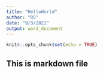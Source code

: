```yaml
---
title: "HelloWorld"
author: "RS"
date: "9/3/2021"
output: word_document
---
```


```r
knitr::opts_chunk$set(echo = TRUE)
```

## This is markdown file